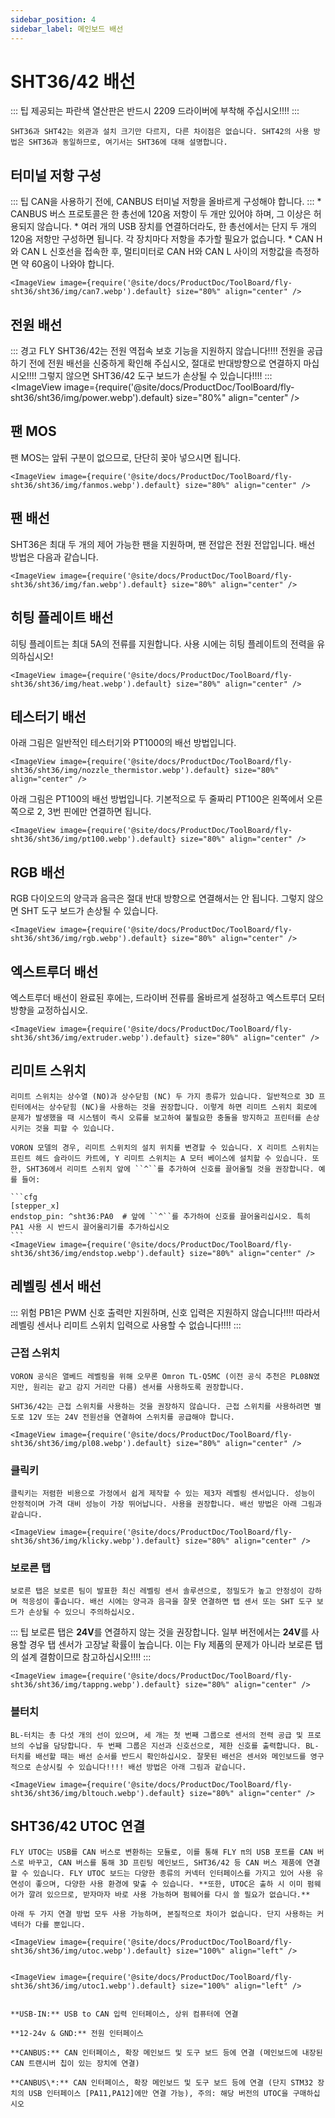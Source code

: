 ```yaml
---
sidebar_position: 4
sidebar_label: 메인보드 배선
---
```


# SHT36/42 배선

::: 팁
제공되는 파란색 열산판은 반드시 2209 드라이버에 부착해 주십시오!!!!
:::

    SHT36과 SHT42는 외관과 설치 크기만 다르지, 다른 차이점은 없습니다. SHT42의 사용 방법은 SHT36과 동일하므로, 여기서는 SHT36에 대해 설명합니다.

## 터미널 저항 구성

::: 팁
CAN을 사용하기 전에, CANBUS 터미널 저항을 올바르게 구성해야 합니다.
:::
    * CANBUS 버스 프로토콜은 한 총선에 120옴 저항이 두 개만 있어야 하며, 그 이상은 허용되지 않습니다.
    * 여러 개의 USB 장치를 연결하더라도, 한 총선에서는 단지 두 개의 120옴 저항만 구성하면 됩니다. 각 장치마다 저항을 추가할 필요가 없습니다.
    * CAN H와 CAN L 신호선을 접속한 후, 멀티미터로 CAN H와 CAN L 사이의 저항값을 측정하면 약 60옴이 나와야 합니다.
    
    <ImageView image={require('@site/docs/ProductDoc/ToolBoard/fly-sht36/sht36/img/can7.webp').default} size="80%" align="center" />

## 전원 배선

::: 경고
FLY SHT36/42는 전원 역접속 보호 기능을 지원하지 않습니다!!!! 전원을 공급하기 전에 전원 배선을 신중하게 확인해 주십시오, 절대로 반대방향으로 연결하지 마십시오!!!! 그렇지 않으면 SHT36/42 도구 보드가 손상될 수 있습니다!!!!
:::
    <ImageView image={require('@site/docs/ProductDoc/ToolBoard/fly-sht36/sht36/img/power.webp').default} size="80%" align="center" />

## 팬 MOS

팬 MOS는 앞뒤 구분이 없으므로, 단단히 꽂아 넣으시면 됩니다.

    <ImageView image={require('@site/docs/ProductDoc/ToolBoard/fly-sht36/sht36/img/fanmos.webp').default} size="80%" align="center" />

## 팬 배선

SHT36은 최대 두 개의 제어 가능한 팬을 지원하며, 팬 전압은 전원 전압입니다. 배선 방법은 다음과 같습니다.

    <ImageView image={require('@site/docs/ProductDoc/ToolBoard/fly-sht36/sht36/img/fan.webp').default} size="80%" align="center" />

## 히팅 플레이트 배선

히팅 플레이트는 최대 5A의 전류를 지원합니다. 사용 시에는 히팅 플레이트의 전력을 유의하십시오!

    <ImageView image={require('@site/docs/ProductDoc/ToolBoard/fly-sht36/sht36/img/heat.webp').default} size="80%" align="center" />

## 테스터기 배선

아래 그림은 일반적인 테스터기와 PT1000의 배선 방법입니다.

    <ImageView image={require('@site/docs/ProductDoc/ToolBoard/fly-sht36/sht36/img/nozzle_thermistor.webp').default} size="80%" align="center" />

아래 그림은 PT100의 배선 방법입니다. 기본적으로 두 줄짜리 PT100은 왼쪽에서 오른쪽으로 2, 3번 핀에만 연결하면 됩니다.

    <ImageView image={require('@site/docs/ProductDoc/ToolBoard/fly-sht36/sht36/img/pt100.webp').default} size="80%" align="center" />

## RGB 배선

RGB 다이오드의 양극과 음극은 절대 반대 방향으로 연결해서는 안 됩니다. 그렇지 않으면 SHT 도구 보드가 손상될 수 있습니다.

    <ImageView image={require('@site/docs/ProductDoc/ToolBoard/fly-sht36/sht36/img/rgb.webp').default} size="80%" align="center" />

## 엑스트루더 배선

엑스트루더 배선이 완료된 후에는, 드라이버 전류를 올바르게 설정하고 엑스트루더 모터 방향을 교정하십시오.

    <ImageView image={require('@site/docs/ProductDoc/ToolBoard/fly-sht36/sht36/img/extruder.webp').default} size="80%" align="center" />

## 리미트 스위치

    리미트 스위치는 상수열 (NO)과 상수닫힘 (NC) 두 가지 종류가 있습니다. 일반적으로 3D 프린터에서는 상수닫힘 (NC)을 사용하는 것을 권장합니다. 이렇게 하면 리미트 스위치 회로에 문제가 발생했을 때 시스템이 즉시 오류를 보고하여 불필요한 충돌을 방지하고 프린터를 손상시키는 것을 피할 수 있습니다.

    VORON 모델의 경우, 리미트 스위치의 설치 위치를 변경할 수 있습니다. X 리미트 스위치는 프린트 헤드 슬라이드 카트에, Y 리미트 스위치는 A 모터 베이스에 설치할 수 있습니다. 또한, SHT36에서 리미트 스위치 앞에 ``^``를 추가하여 신호를 끌어올릴 것을 권장합니다. 예를 들어:

    ```cfg
    [stepper_x]
    endstop_pin: ^sht36:PA0  # 앞에 ``^``를 추가하여 신호를 끌어올리십시오. 특히 PA1 사용 시 반드시 끌어올리기를 추가하십시오
    ```
    <ImageView image={require('@site/docs/ProductDoc/ToolBoard/fly-sht36/sht36/img/endstop.webp').default} size="80%" align="center" />

## 레벨링 센서 배선

::: 위험
PB1은 PWM 신호 출력만 지원하며, 신호 입력은 지원하지 않습니다!!!! 따라서 레벨링 센서나 리미트 스위치 입력으로 사용할 수 없습니다!!!!
:::

### 근접 스위치

    VORON 공식은 열베드 레벨링을 위해 오무론 Omron TL-Q5MC (이전 공식 추천은 PL08N였지만, 원리는 같고 감지 거리만 다름) 센서를 사용하도록 권장합니다.

    SHT36/42는 근접 스위치를 사용하는 것을 권장하지 않습니다. 근접 스위치를 사용하려면 별도로 12V 또는 24V 전원선을 연결하여 스위치를 공급해야 합니다.
    
    <ImageView image={require('@site/docs/ProductDoc/ToolBoard/fly-sht36/sht36/img/pl08.webp').default} size="80%" align="center" />


### 클릭키

    클릭키는 저렴한 비용으로 가정에서 쉽게 제작할 수 있는 제3자 레벨링 센서입니다. 성능이 안정적이며 가격 대비 성능이 가장 뛰어납니다. 사용을 권장합니다. 배선 방법은 아래 그림과 같습니다.

    <ImageView image={require('@site/docs/ProductDoc/ToolBoard/fly-sht36/sht36/img/klicky.webp').default} size="80%" align="center" />

### 보로른 탭

    보로른 탭은 보로른 팀이 발표한 최신 레벨링 센서 솔루션으로, 정밀도가 높고 안정성이 강하며 적응성이 좋습니다. 배선 시에는 양극과 음극을 잘못 연결하면 탭 센서 또는 SHT 도구 보드가 손상될 수 있으니 주의하십시오.

::: 팁
보로른 탭은 **24V**를 연결하지 않는 것을 권장합니다. 일부 버전에서는 **24V**를 사용할 경우 탭 센서가 고장날 확률이 높습니다. 이는 Fly 제품의 문제가 아니라 보로른 탭의 설계 결함이므로 참고하십시오!!!!
:::

    <ImageView image={require('@site/docs/ProductDoc/ToolBoard/fly-sht36/sht36/img/tappng.webp').default} size="80%" align="center" />

### 블터치

    BL-터치는 총 다섯 개의 선이 있으며, 세 개는 첫 번째 그룹으로 센서의 전력 공급 및 프로브의 수납을 담당합니다. 두 번째 그룹은 지선과 신호선으로, 제한 신호를 출력합니다. BL-터치를 배선할 때는 배선 순서를 반드시 확인하십시오. 잘못된 배선은 센서와 메인보드를 영구적으로 손상시킬 수 있습니다!!!! 배선 방법은 아래 그림과 같습니다.

    <ImageView image={require('@site/docs/ProductDoc/ToolBoard/fly-sht36/sht36/img/bltouch.webp').default} size="80%" align="center" />


## SHT36/42 UTOC 연결

    FLY UTOC는 USB를 CAN 버스로 변환하는 모듈로, 이를 통해 FLY π의 USB 포트를 CAN 버스로 바꾸고, CAN 버스를 통해 3D 프린팅 메인보드, SHT36/42 등 CAN 버스 제품에 연결할 수 있습니다. FLY UTOC 보드는 다양한 종류의 커넥터 인터페이스를 가지고 있어 사용 유연성이 좋으며, 다양한 사용 환경에 맞출 수 있습니다. **또한, UTOC은 출하 시 이미 펌웨어가 깔려 있으므로, 받자마자 바로 사용 가능하며 펌웨어를 다시 쓸 필요가 없습니다.**

    아래 두 가지 연결 방법 모두 사용 가능하며, 본질적으로 차이가 없습니다. 단지 사용하는 커넥터가 다를 뿐입니다.

    <ImageView image={require('@site/docs/ProductDoc/ToolBoard/fly-sht36/sht36/img/utoc.webp').default} size="100%" align="left" />


    <ImageView image={require('@site/docs/ProductDoc/ToolBoard/fly-sht36/sht36/img/utoc1.webp').default} size="100%" align="left" />


    **USB-IN:** USB to CAN 입력 인터페이스, 상위 컴퓨터에 연결

    **12-24v & GND:** 전원 인터페이스

    **CANBUS:** CAN 인터페이스, 확장 메인보드 및 도구 보드 등에 연결 (메인보드에 내장된 CAN 트랜시버 칩이 있는 장치에 연결)

    **CANBUS\*:** CAN 인터페이스, 확장 메인보드 및 도구 보드 등에 연결 (단지 STM32 장치의 USB 인터페이스 [PA11,PA12]에만 연결 가능), 주의: 해당 버전의 UTOC을 구매하십시오